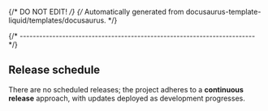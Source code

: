 {/* DO NOT EDIT! */}
{/* Automatically generated from docusaurus-template-liquid/templates/docusaurus. */}

{/* ------------------------------------------------------------------------ */}

## Release schedule

There are no scheduled releases; the project adheres to a **continuous
release** approach, with updates deployed as development progresses.
